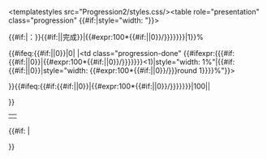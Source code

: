 <includeonly><templatestyles src="Progression2/styles.css/><table role="presentation" class="progression" {{#if:{{{width|}}}|style="width: {{{width}}}"}}>
<tr>
<td class="progression-header">{{#if:{{{task|}}}|{{{task|}}}：}}{{#if:{{yesno|{{{hidecomplete|}}}}}||完成}}<span>{{rnd|{{#if:{{#if:{{{1|}}}|{{{1}}}|0}}|{{#expr:100*{{#if:{{{1|}}}|{{{1}}}|0}}/{{{2|{{{total|100}}}}}}}}}}|1}}%</span>
</td></tr>
<tr><td><table role="presentation" class="progression-bar">
<tr>{{#ifeq:{{#if:{{{1|}}}|{{{1}}}|0}}|0| |<td class="progression-done" {{#ifexpr:({{#if:{{#if:{{{1|}}}|{{{1}}}|0}}|{{#expr:100*{{#if:{{{1|}}}|{{{1}}}|0}}/{{{2|{{{total|100}}}}}}}}}}<1)|style="width: 1%"|{{#if:{{#if:{{{1|}}}|{{{1}}}|0}}|style="width: {{#expr:100*{{#if:{{{1|}}}|{{{1}}}|0}}/{{{2|{{{total|100}}}}}}round 1}}}}%"}}></td>}}{{#ifeq:{{#if:{{#if:{{{1|}}}|{{{1}}}|0}}|{{#expr:100*{{#if:{{{1|}}}|{{{1}}}|0}}/{{{2|{{{total|100}}}}}}}}}}|100||<td class="progression-undone"></td>}}
</tr></table></td></tr>{{#if: {{{footer|}}} | <tr><td class="progression-footer">{{{footer}}}</td></tr> }}
</table></includeonly><noinclude>
{{documentation}}
</noinclude>